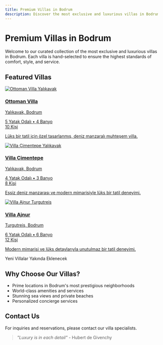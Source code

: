 ```yaml
---
title: Premium Villas in Bodrum
description: Discover the most exclusive and luxurious villas in Bodrum for your perfect vacation
---
```


# Premium Villas in Bodrum

Welcome to our curated collection of the most exclusive and luxurious villas in Bodrum. Each villa is hand-selected to ensure the highest standards of comfort, style, and service.

## Featured Villas

<div className="grid grid-cols-1 md:grid-cols-2 lg:grid-cols-3 gap-6 my-8">
  <a href="/villas/ottoman-villa" className="group block overflow-hidden rounded-lg shadow-lg hover:shadow-xl transition-shadow duration-300">
    <div className="relative h-64 overflow-hidden">
      <img 
        src="https://res.cloudinary.com/djzzikcey/image/upload/v1752968306/s0pr6jwgcd1dkfdhjjzw.webp" 
        alt="Ottoman Villa Yalıkavak"
        className="w-full h-full object-cover transition-transform duration-500 group-hover:scale-105"
      />
      <div className="absolute inset-0 bg-gradient-to-t from-black/60 to-transparent"></div>
      <div className="absolute bottom-0 left-0 p-4 text-white">
        <h3 className="text-xl font-bold">Ottoman Villa</h3>
        <p className="text-sm opacity-90">Yalıkavak, Bodrum</p>
      </div>
    </div>
    <div className="p-4 bg-white">
      <div className="flex justify-between items-center mb-2">
        <div className="flex items-center text-amber-500">
          <span className="text-sm font-medium">5 Yatak Odalı • 4 Banyo</span>
        </div>
        <div className="text-sm font-medium">10 Kişi</div>
      </div>
      <p className="text-gray-600 text-sm line-clamp-2">Lüks bir tatil için özel tasarlanmış, deniz manzaralı muhteşem villa.</p>
    </div>
  </a>

  <a href="/villas/villa-cimentepe" className="group block overflow-hidden rounded-lg shadow-lg hover:shadow-xl transition-shadow duration-300">
    <div className="relative h-64 overflow-hidden">
      <img 
        src="https://res.cloudinary.com/djzzikcey/image/upload/v1752968514/d5luhktr1zrdqznphdo4.webp" 
        alt="Villa Çimentepe Yalıkavak"
        className="w-full h-full object-cover transition-transform duration-500 group-hover:scale-105"
      />
      <div className="absolute inset-0 bg-gradient-to-t from-black/60 to-transparent"></div>
      <div className="absolute bottom-0 left-0 p-4 text-white">
        <h3 className="text-xl font-bold">Villa Çimentepe</h3>
        <p className="text-sm opacity-90">Yalıkavak, Bodrum</p>
      </div>
    </div>
    <div className="p-4 bg-white">
      <div className="flex justify-between items-center mb-2">
        <div className="flex items-center text-amber-500">
          <span className="text-sm font-medium">4 Yatak Odalı • 3 Banyo</span>
        </div>
        <div className="text-sm font-medium">8 Kişi</div>
      </div>
      <p className="text-gray-600 text-sm line-clamp-2">Eşsiz deniz manzarası ve modern mimarisiyle lüks bir tatil deneyimi.</p>
    </div>
  </a>

  <a href="/villas/villa-ajnur" className="group block overflow-hidden rounded-lg shadow-lg hover:shadow-xl transition-shadow duration-300">
    <div className="relative h-64 overflow-hidden">
      <img 
        src="https://res.cloudinary.com/djzzikcey/image/upload/v1752968735/clgvsonjbopjea9sd4jj.webp" 
        alt="Villa Ajnur Turgutreis"
        className="w-full h-full object-cover transition-transform duration-500 group-hover:scale-105"
      />
      <div className="absolute inset-0 bg-gradient-to-t from-black/60 to-transparent"></div>
      <div className="absolute bottom-0 left-0 p-4 text-white">
        <h3 className="text-xl font-bold">Villa Ajnur</h3>
        <p className="text-sm opacity-90">Turgutreis, Bodrum</p>
      </div>
    </div>
    <div className="p-4 bg-white">
      <div className="flex justify-between items-center mb-2">
        <div className="flex items-center text-amber-500">
          <span className="text-sm font-medium">6 Yatak Odalı • 6 Banyo</span>
        </div>
        <div className="text-sm font-medium">12 Kişi</div>
      </div>
      <p className="text-gray-600 text-sm line-clamp-2">Modern mimarisi ve lüks detaylarıyla unutulmaz bir tatil deneyimi.</p>
    </div>
  </a>

  <div className="border-2 border-dashed border-gray-300 rounded-lg flex items-center justify-center h-64">
    <p className="text-gray-400">Yeni Villalar Yakında Eklenecek</p>
  </div></div>

## Why Choose Our Villas?

- Prime locations in Bodrum's most prestigious neighborhoods
- World-class amenities and services
- Stunning sea views and private beaches
- Personalized concierge services

## Contact Us

For inquiries and reservations, please contact our villa specialists.

> *"Luxury is in each detail"* - Hubert de Givenchy
